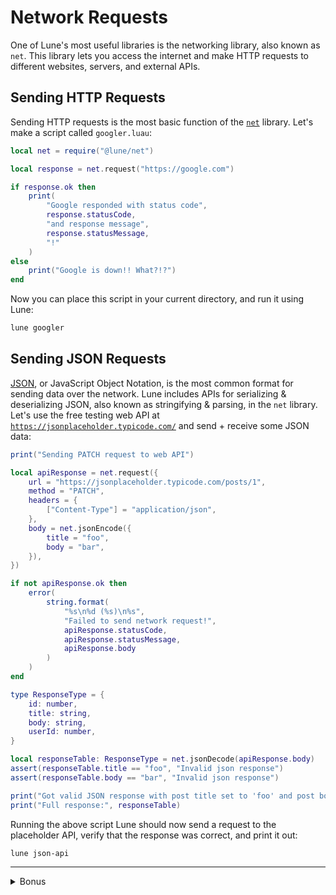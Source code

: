 # Network Requests

One of Lune's most useful libraries is the networking library, also known as `net`. This library
lets you access the internet and make HTTP requests to different websites, servers, and external
APIs.

## Sending HTTP Requests

Sending HTTP requests is the most basic function of the [`net`](../../api-reference/net.md) library.
Let's make a script called `googler.luau`:

```lua copy filename="googler.luau"
local net = require("@lune/net")

local response = net.request("https://google.com")

if response.ok then
	print(
		"Google responded with status code",
		response.statusCode,
		"and response message",
		response.statusMessage,
		"!"
	)
else
	print("Google is down!! What?!?")
end
```

Now you can place this script in your current directory, and run it using Lune:

```sh copy filename="Bash"
lune googler
```

## Sending JSON Requests

[JSON](https://www.json.org/json-en.html), or JavaScript Object Notation, is the most common format
for sending data over the network. Lune includes APIs for serializing & deserializing JSON, also
known as stringifying & parsing, in the `net` library. Let's use the free testing web API at
[`https://jsonplaceholder.typicode.com/`](https://jsonplaceholder.typicode.com/) and send + receive
some JSON data:

```lua copy filename="json-api.luau"
print("Sending PATCH request to web API")

local apiResponse = net.request({
	url = "https://jsonplaceholder.typicode.com/posts/1",
	method = "PATCH",
	headers = {
		["Content-Type"] = "application/json",
	},
	body = net.jsonEncode({
		title = "foo",
		body = "bar",
	}),
})

if not apiResponse.ok then
	error(
		string.format(
			"%s\n%d (%s)\n%s",
			"Failed to send network request!",
			apiResponse.statusCode,
			apiResponse.statusMessage,
			apiResponse.body
		)
	)
end

type ResponseType = {
	id: number,
	title: string,
	body: string,
	userId: number,
}

local responseTable: ResponseType = net.jsonDecode(apiResponse.body)
assert(responseTable.title == "foo", "Invalid json response")
assert(responseTable.body == "bar", "Invalid json response")

print("Got valid JSON response with post title set to 'foo' and post body set to 'bar'")
print("Full response:", responseTable)
```

Running the above script Lune should now send a request to the placeholder API, verify that the
response was correct, and print it out:

```sh copy filename="Bash"
lune json-api
```

---

<details>
<summary>Bonus</summary>

## Network Server

Lune can not only perform network requests, it can also open a server on a given port and serve
requests on it. Here's a small example:

```lua copy filename="network-server.luau"
local net = require("@lune/net")

local counter = 0
net.serve(8080, function()
	counter += 1
	return {
		status = 200,
		body = "Hello! This is response #" .. tostring(counter),
	}
end)

print("Listening on port 8080 🚀")
```

Just like before, you can place this script in your current directory, and run it using Lune:

```sh copy filename="Bash"
lune network-server
```

Now, when you visit [`http://localhost:8080/`](http://localhost:8080/) you should see the response
text above and the counter increasing each time you visit the page.

</details>
